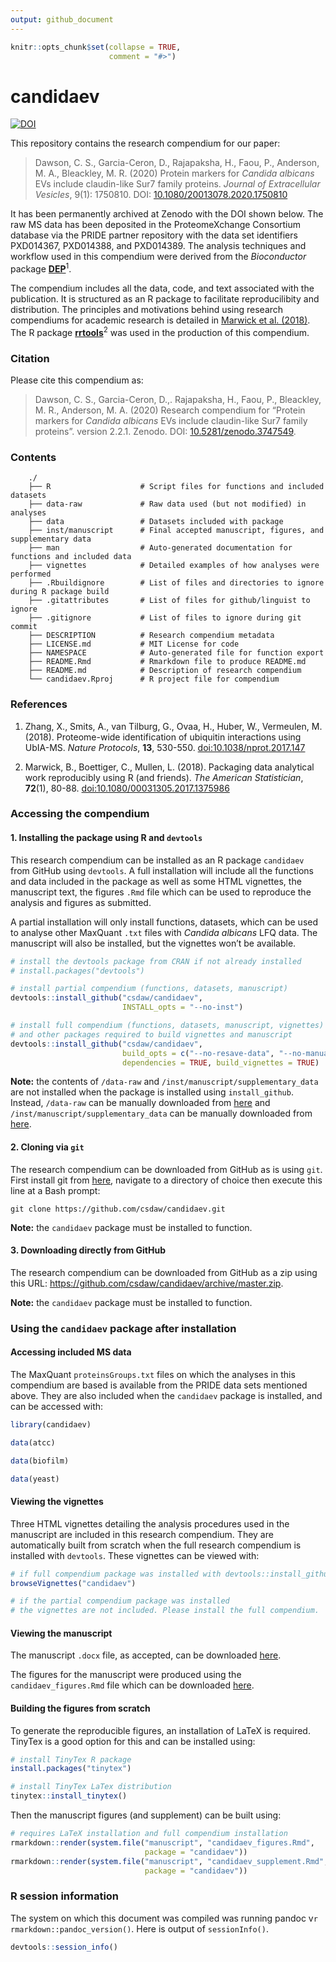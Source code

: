 ```yaml
---
output: github_document
---
```


<!-- README.md is generated from README.Rmd. Please edit that file -->

```r
knitr::opts_chunk$set(collapse = TRUE,
                      comment = "#>")
```

# candidaev

[![DOI](https://zenodo.org/badge/166642718.svg)](https://zenodo.org/badge/latestdoi/166642718)

This repository contains the research compendium for our paper:

> Dawson, C. S., Garcia-Ceron, D., Rajapaksha, H., Faou, P., Anderson, M. A., 
Bleackley, M. R. (2020) Protein markers for _Candida albicans_ EVs include 
claudin-like Sur7 family proteins. _Journal of Extracellular_ 
_Vesicles_, 9(1): 1750810. DOI: 
[10.1080/20013078.2020.1750810](https://doi.org/10.1080/20013078.2020.1750810)

It has been permanently archived at Zenodo with the DOI shown below. The raw 
MS data has been deposited in the ProteomeXchange Consortium database via 
the PRIDE partner repository with the data set identifiers PXD014367, 
PXD014388, and PXD014389. The analysis techniques and workflow used in this 
compendium were derived from the _Bioconductor_ package 
**[DEP](https://doi.org/10.18129/B9.bioc.DEP)**^1^.

The compendium includes all the data, code, and text associated with the 
publication. It is structured as an R package to facilitate reproducilibity and 
distribution. The principles and motivations behind using research compendiums 
for academic research is detailed in 
[Marwick et al. (2018)](https://doi.org/10.1080/00031305.2017.1375986). 
The R package **[rrtools](https://github.com/benmarwick/rrtools)**^2^ was used 
in the production of this compendium.

### Citation

Please cite this compendium as:

> Dawson, C. S., Garcia-Ceron, D.,. Rajapaksha, H., Faou, P., Bleackley, M. R., 
Anderson, M. A. (2020) Research compendium for "Protein markers for 
_Candida albicans_ EVs include claudin-like Sur7 family proteins". 
version 2.2.1. Zenodo. DOI: 
[10.5281/zenodo.3747549](https://www.doi.org/10.5281/zenodo.3747549).

### Contents

```
    ./
    ├── R                    # Script files for functions and included datasets
    ├── data-raw             # Raw data used (but not modified) in analyses
    ├── data                 # Datasets included with package
    ├── inst/manuscript      # Final accepted manuscript, figures, and supplementary data
    ├── man                  # Auto-generated documentation for functions and included data
    ├── vignettes            # Detailed examples of how analyses were performed
    ├── .Rbuildignore        # List of files and directories to ignore during R package build
    ├── .gitattributes       # List of files for github/linguist to ignore
    ├── .gitignore           # List of files to ignore during git commit
    ├── DESCRIPTION          # Research compendium metadata
    ├── LICENSE.md           # MIT License for code
    ├── NAMESPACE            # Auto-generated file for function export
    ├── README.Rmd           # Rmarkdown file to produce README.md
    ├── README.md            # Description of research compendium
    └── candidaev.Rproj      # R project file for compendium

```

### References

1. Zhang, X., Smits, A., van Tilburg, G., Ovaa, H., Huber, W., Vermeulen, 
   M. (2018). Proteome-wide identification of ubiquitin interactions using UbIA-MS. 
   _Nature Protocols_, **13**, 530-550. 
   [doi:10.1038/nprot.2017.147](https://doi.org/10.1038/nprot.2017.147)

2. Marwick, B., Boettiger, C., Mullen, L. (2018). Packaging data analytical 
   work reproducibly using R (and friends). _The American Statistician_, 
   **72**(1), 80-88. 
   [doi:10.1080/00031305.2017.1375986](https://doi.org/10.1080/00031305.2017.1375986)


### Accessing the compendium

#### 1. Installing the package using R and `devtools`

This research compendium can be installed as an R package `candidaev` from 
GitHub using `devtools`. A full installation will include all the functions and 
data included in the package as well as some HTML vignettes, the manuscript
text, the figures `.Rmd` file which can be used to reproduce the analysis and 
figures as submitted.

A partial installation will only install functions, datasets, which can be
used to analyse other MaxQuant `.txt` files with _Candida albicans_ LFQ data.
The manuscript will also be installed, but the vignettes won't be available.

```r
# install the devtools package from CRAN if not already installed
# install.packages("devtools")

# install partial compendium (functions, datasets, manuscript)
devtools::install_github("csdaw/candidaev", 
                         INSTALL_opts = "--no-inst")

# install full compendium (functions, datasets, manuscript, vignettes) 
# and other packages required to build vignettes and manuscript
devtools::install_github("csdaw/candidaev", 
                         build_opts = c("--no-resave-data", "--no-manual"), 
                         dependencies = TRUE, build_vignettes = TRUE)
```

**Note:** the contents of `/data-raw` and `/inst/manuscript/supplementary_data` 
are not installed when the package is 
installed using `install_github`. Instead, `/data-raw` can be manually 
downloaded from 
[here](https://github.com/csdaw/candidaev/tree/master/data-raw) and 
`/inst/manuscript/supplementary_data` can be manually downloaded from 
[here](https://github.com/csdaw/candidaev/tree/master/inst/manuscript).

#### 2. Cloning via `git`

The research compendium can be downloaded from GitHub as is using `git`. 
First install git from [here](https://git-scm.com/), navigate to a directory of 
choice then execute this line at a Bash prompt:

```
git clone https://github.com/csdaw/candidaev.git
```

**Note:** the `candidaev` package must be installed to function.

#### 3. Downloading directly from GitHub

The research compendium can be downloaded from GitHub as a zip using this URL:
<https://github.com/csdaw/candidaev/archive/master.zip>. 

**Note:** the `candidaev` package must be installed to function. 

### Using the `candidaev` package after installation

#### Accessing included MS data

The MaxQuant `proteinsGroups.txt` files on which the analyses in this 
compendium are based is available from the PRIDE data sets mentioned above. 
They are also included when the `candidaev` package is installed, 
and can be accessed with:

```r
library(candidaev)

data(atcc)

data(biofilm)

data(yeast)
```

#### Viewing the vignettes

Three HTML vignettes detailing the analysis procedures used in the manuscript 
are included in this research compendium. They are automatically built from 
scratch when the full research compendium is installed with `devtools`. These 
vignettes can be viewed with:

```r
# if full compendium package was installed with devtools::install_github
browseVignettes("candidaev")

# if the partial compendium package was installed 
# the vignettes are not included. Please install the full compendium.
```

#### Viewing the manuscript

The manuscript `.docx` file, as accepted, can be downloaded 
[here](https://github.com/csdaw/candidaev/tree/master/inst/manuscript).

The figures for the manuscript were produced using the `candidaev_figures.Rmd` 
file which can be downloaded
[here](https://github.com/csdaw/candidaev/tree/master/inst/manuscript).

#### Building the figures from scratch

To generate the reproducible figures, an installation of LaTeX is required. 
TinyTex is a good option for this and can be installed using:

```r
# install TinyTex R package
install.packages("tinytex")

# install TinyTex LaTex distribution
tinytex::install_tinytex()
```

Then the manuscript figures (and supplement) can be built using:

```r
# requires LaTeX installation and full compendium installation
rmarkdown::render(system.file("manuscript", "candidaev_figures.Rmd", 
                              package = "candidaev"))
rmarkdown::render(system.file("manuscript", "candidaev_supplement.Rmd", 
                              package = "candidaev"))
```

### R session information

The system on which this document was compiled was running 
pandoc v`r rmarkdown::pandoc_version()`. Here is output of 
`sessionInfo()`.

```r
devtools::session_info()
```

